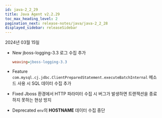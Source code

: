 ```yaml
---
id: java-2_2_29
title: Java Agent v2.2.29
toc_max_heading_level: 2
pagination_next: release-notes/java/java-2_2_28
displayed_sidebar: releaseSidebar
---
```


2024년 03월 15일

- <Status>New</Status> jboss-logging-3.3 로그 수집 추가

  ```ini title='whatap.conf'
  weaving=jboss-logging-3.3
  ```

- <Status>Feature</Status> <code>com.mysql.cj.jdbc.ClientPreparedStatement.executeBatchInternal</code> 메소드 사용 시 SQL 데이터 수집 추가

- <Status>Fixed</Status> Jboss 환경에서 HTTP 파라미터 수집 시 버그가 발생하면 트랜잭션을 종료하지 못하는 현상 방지

- <Status>Deprecated</Status> <code>env</code>의 <b>HOSTNAME</b> 데이터 수집 중단